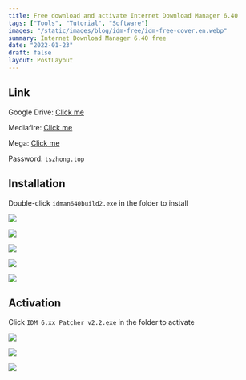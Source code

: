 ```yaml
---
title: Free download and activate Internet Download Manager 6.40
tags: ["Tools", "Tutorial", "Software"]
images: "/static/images/blog/idm-free/idm-free-cover.en.webp"
summary: Internet Download Manager 6.40 free
date: "2022-01-23"
draft: false
layout: PostLayout
---
```


<CustomIframe id="2b3iWwk33aE" />

## Link

Google Drive: [Click me](https://drive.google.com/file/d/1VFjkRdTsGdfN1gl50jzCrwcG8fOToBFT/view?usp=sharing)

Mediafire: [Click me](https://www.mediafire.com/file/refjmfxnwrl5gf2/idm.6.40.2.rar/file)

Mega: [Click me](https://mega.nz/file/4rp0gZ6a#ojfVmY8FA9u3Q4p8N_5ZoGamfrp9fUnYtVTCrfB1lvg)

Password: `tszhong.top`

## Installation

Double-click `idman640build2.exe` in the folder to install

![](/static/images/blog/idm-free/idm-free-1.webp)

![](/static/images/blog/idm-free/idm-free-2.webp)

![](/static/images/blog/idm-free/idm-free-3.webp)

![](/static/images/blog/idm-free/idm-free-4.webp)

![](/static/images/blog/idm-free/idm-free-5.webp)

## Activation

Click `IDM 6.xx Patcher v2.2.exe` in the folder to activate

![](/static/images/blog/idm-free/idm-free-6.webp)

![](/static/images/blog/idm-free/idm-free-7.webp)

![](/static/images/blog/idm-free/idm-free-8.webp)
